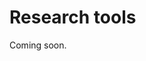 # Research tools {#sec-researchtools}

Coming soon.

<!-- - Observations
    - Eddy covariance
    - Remote sensing (NDVI, SIF, LST, VOD)
    - Soil moisture, lysimeter, tensiometer
    - sap flow
    - water potentials
    Novick et al., 2022
- Models
    - DGVMs
    Prentice et al., 2007: Dynamic Global Vegetation Modeling: Quantifying Terrestrial Ecosystem Responses to Large-Scale Environmental Change
    - Eco-evolutionary optimality
    Franklin et al., 2020
    - Model-data integration
    Dietze et al., 2018 [www.pnas.org/cgi/doi/10.1073/pnas.1710231115](http://www.pnas.org/cgi/doi/10.1073/pnas.1710231115)
    - Data-driven upscaling -->